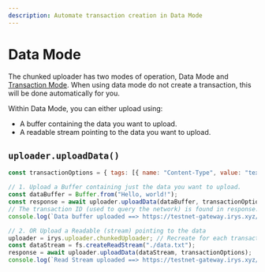 ```yaml
---
description: Automate transaction creation in Data Mode
---
```


# Data Mode

The chunked uploader has two modes of operation, Data Mode and [Transaction Mode](/build/data/sdk/chunked-uploader/transaction-mode). When using data mode do not create a transaction, this will be done automatically for you.

Within Data Mode, you can either upload using:

- A buffer containing the data you want to upload.
- A readable stream pointing to the data you want to upload.

## `uploader.uploadData()`

```js
const transactionOptions = { tags: [{ name: "Content-Type", value: "text/plain" }] };

// 1. Upload a Buffer containing just the data you want to upload.
const dataBuffer = Buffer.from("Hello, world!");
const response = await uploader.uploadData(dataBuffer, transactionOptions);
// The transaction ID (used to query the network) is found in response.data.id
console.log(`Data buffer uploaded ==> https://testnet-gateway.irys.xyz/${response.data.id}`);

// 2. OR Upload a Readable (stream) pointing to the data
uploader = irys.uploader.chunkedUploader; // Recreate for each transaction
const dataStream = fs.createReadStream("./data.txt");
response = await uploader.uploadData(dataStream, transactionOptions);
console.log(`Read Stream uploaded ==> https://testnet-gateway.irys.xyz/${response.data.id}`);
```
